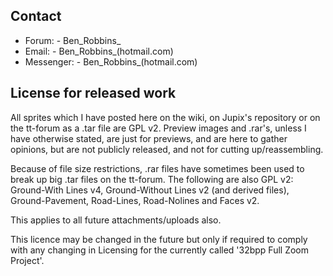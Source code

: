 == Contact ==

*Forum: - Ben_Robbins_
*Email: - Ben_Robbins_(hotmail.com)
*Messenger: - Ben_Robbins_(hotmail.com)

== License for released work ==

All sprites which I  have posted here on the wiki, on Jupix's repository or on the tt-forum as a .tar file are GPL v2. Preview images and .rar's, unless I have otherwise stated, are just for previews, and are here to gather opinions, but are not publicly released, and not for cutting up/reassembling.

Because of file size restrictions, .rar files have sometimes been used to break up big .tar files on the tt-forum. The following are also GPL v2: Ground-With Lines v4, Ground-Without Lines v2 (and derived files), Ground-Pavement, Road-Lines, Road-Nolines and Faces v2.

This applies to all future attachments/uploads also. 

This licence may be changed in the future but only if required to comply with any changing in Licensing for the currently called '32bpp Full Zoom Project'.